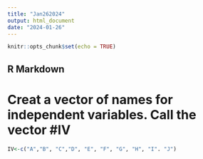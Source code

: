 ```yaml
---
title: "Jan262024"
output: html_document
date: "2024-01-26"
---
```


```r
knitr::opts_chunk$set(echo = TRUE)
```

## R Markdown
# Creat a vector of names for independent variables.  Call the vector #IV
```r
IV<-c("A","B", "C","D", "E", "F", "G", "H", "I". "J")
```

